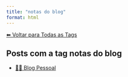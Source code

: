 ```yaml
---
title: "notas do blog"
format: html
---
```


[⬅ Voltar para Todas as Tags](../tags.qmd)

## Posts com a tag **notas do blog**

- [🧑‍💻 Blog Pessoal](/posts/pessoal/index.html)
